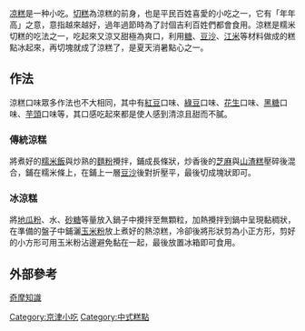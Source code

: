 {{onesource|time=2015-06-17T05:26:29+00:00}}
{{original research|time=2015-06-17T05:26:29+00:00}}
[[凉糕|凉糕]]是一种小吃。[[切糕|切糕]]為涼糕的前身，也是平民百姓喜愛的小吃之一，它有「年年高」之意，意指越來越好，過年過節時為了討個吉利百姓們都會食用。涼糕是糯米切糕的吃法之一，吃起來又涼又甜極為爽口，利用[[糖|糖]]、[[豆沙|豆沙]]、[[江米|江米]]等材料做成的糕點冰起來，再切塊就成了涼糕了，是夏天消暑點心之一。
== 作法 ==
涼糕口味眾多作法也不大相同，其中有[[紅豆|紅豆]]口味、[[綠豆|綠豆]]口味、[[花生|花生]]口味、[[黑糖|黑糖]]口味、[[芋頭|芋頭]]口味等，其口感吃起來都是使人感到清涼且甜而不膩。

=== 傳統涼糕 ===
將煮好的[[糯米飯|糯米飯]]與炒熟的[[麵粉|麵粉]]攪拌，鋪成長條狀，炒香後的[[芝麻|芝麻]]與[[山渣糕|山渣糕]]壓碎後混合，鋪在糯米條上，在鋪上一層[[豆沙|豆沙]]後對折壓平，最後切成塊狀即可。

=== 冰涼糕 ===
將[[地瓜粉|地瓜粉]]、水、[[砂糖|砂糖]]等量放入鍋子中攪拌至無顆粒，加熱攪拌到鍋中呈現黏稠狀，在準備的盤子中鋪灑[[玉米粉|玉米粉]]放上煮好的熱涼糕，冷卻後將形狀剪為小正方形，剪好的小方形可用玉米粉沾邊避免黏在一起，最後放置冰箱即可食用。

== 外部參考 ==
[http://tw.knowledge.yahoo.com/question/question?qid=1507051802050 奇摩知識] {{Wayback|url=http://tw.knowledge.yahoo.com/question/question?qid=1507051802050 |date=20150617125349 }}

[[Category:京津小吃|Category:京津小吃]]
[[Category:中式糕點|Category:中式糕點]]